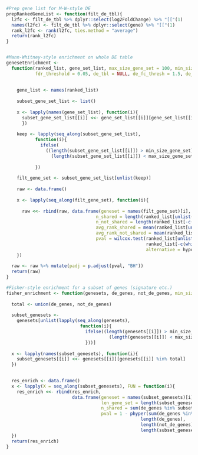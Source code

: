 ```r
#Prep gene list for M-W-style DE
prepRankedGeneList <- function(filt_de_tbl){
  l2fc <- filt_de_tbl %>% dplyr::select(log2FoldChange) %>% "[["(1)
  names(l2fc) <- filt_de_tbl %>% dplyr::select(gene) %>% "[["(1)
  rank_l2fc <- rank(l2fc, ties.method = "average")
  return(rank_l2fc)
}


#Mann-Whitney-style enrichment on whole DE table
genesetEnrichment <- 
  function(ranked_list, gene_set_list, max_size_gene_set = 100, min_size_gene_set = 10, fdr_correct = TRUE, 
           fdr_threshold = 0.05, de_tbl = NULL, de_fc_thresh = 1.5, de_padj_thresh = 5e-2, hypothesis = "two.sided"){
    
    
    gene_list <- names(ranked_list)
    
    subset_gene_set_list <- list()
    
    x <- lapply(names(gene_set_list), function(i){
      subset_gene_set_list[[i]] <<- gene_set_list[[i]][gene_set_list[[i]] %in% gene_list]
      })
    
    keep <- lapply(seq_along(subset_gene_set_list),
           function(i){
             ifelse(
               ((length(subset_gene_set_list[[i]]) > min_size_gene_set) & 
                 (length(subset_gene_set_list[[i]]) < max_size_gene_set)), TRUE, FALSE)
                    
           })
    
    filt_gene_set <- subset_gene_set_list[unlist(keep)]
    
    raw <- data.frame()
    
    x <- lapply(seq_along(filt_gene_set), function(i){
    
      raw <<- rbind(raw, data.frame(geneset = names(filt_gene_set)[i],
                                  n_shared = length(ranked_list[unlist(filt_gene_set[i])]),
                                  n_not_shared = length(ranked_list[-c(which(names(ranked_list) %in% unlist(filt_gene_set[i])))]),
                                  avg_rank_shared = mean(ranked_list[unlist(filt_gene_set[i])]),
                                  avg_rank_not_shared = mean(ranked_list[-c(which(names(ranked_list) %in% unlist(filt_gene_set[i])))]),
                                  pval = wilcox.test(ranked_list[unlist(filt_gene_set[i])],
                                                     ranked_list[-c(which(names(ranked_list) %in% unlist(filt_gene_set[i])))],
                                                     alternative = hypothesis)$p.value))
    })
  
  raw <- raw %>% mutate(padj = p.adjust(pval, "BH"))
  return(raw)
}

#Fisher-style enrichment for a subset of genes (signature etc.)
fisher_enrichment <- function(genesets, de_genes, not_de_genes, min_size_gene_set = 10, max_size_gene_set = 101){
  
  total <- union(de_genes, not_de_genes)
  
  subset_genesets <- 
    genesets[unlist(lapply(seq_along(genesets), 
                            function(i){
                              ifelse((length(genesets[[i]]) > min_size_gene_set) & 
                                       (length(genesets[[i]]) < max_size_gene_set), TRUE,FALSE)
                              }))]
  
  x <- lapply(names(subset_genesets), function(i){
    subset_genesets[[i]] <<- genesets[[i]][genesets[[i]] %in% total]
  })
  

  res_enrich <- data.frame()
  x <- lapply(X = seq_along(subset_genesets), FUN = function(i){
    res_enrich <<- rbind(res_enrich, 
                         data.frame(geneset = names(subset_genesets)[i], 
                                    len_gene_set = length(subset_genesets[[i]]),
                                    n_shared = sum(de_genes %in% subset_genesets[[i]]),
                                    pval = 1 - phyper(sum(de_genes %in% subset_genesets[[i]]) - 1,
                                                   length(de_genes),
                                                   length(not_de_genes),
                                                   length(subset_genesets[[i]]))))
  })
  return(res_enrich)
}

```


